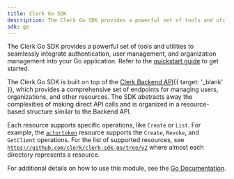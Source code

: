 ```yaml
---
title: Clerk Go SDK
description: The Clerk Go SDK provides a powerful set of tools and utilities to seamlessly integrate authentication, user management, and organization management into your Go application.
sdk: go
---
```


The Clerk Go SDK provides a powerful set of tools and utilities to seamlessly integrate authentication, user management, and organization management into your Go application. Refer to the [quickstart guide](/docs/reference/go/overview) to get started.

The Clerk Go SDK is built on top of the [Clerk Backend API](/docs/reference/backend-api){{ target: '_blank' }}, which provides a comprehensive set of endpoints for managing users, organizations, and other resources. The SDK abstracts away the complexities of making direct API calls and is organized in a resource-based structure similar to the Backend API.

Each resource supports specific operations, like `Create` or `List`. For example, the [`actortoken`](https://github.com/clerk/clerk-sdk-go/blob/v2/actortoken/api.go) resource supports the `Create`, `Revoke`, and `GetClient` operations. For the list of supported resources, see [`https://github.com/clerk/clerk-sdk-go/tree/v2`](https://github.com/clerk/clerk-sdk-go/tree/v2) where almost each directory represents a resource.

For additional details on how to use this module, see the [Go Documentation](https://pkg.go.dev/github.com/clerk/clerk-sdk-go/v2).
